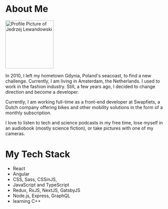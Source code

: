 
# About Me

<div className={styles.aboutImage}>
  <Image
    src="/images/profile_bleeve_front_opt.jpg"
    alt="Profile Picture of Jedrzej Lewandowski"
    width="150px"
    height="150px"
    priority
  />
</div>

In 2010, I left my hometown Gdynia, Poland's seacoast, to find a new challenge. Currently, I am living in Amsterdam, the Netherlands. I used to work in the fashion industry. Still, a few years ago, I decided to change direction and become a developer.

Currently, I am working full-time as a front-end developer at Swapfiets, a Dutch company offering bikes and other mobility solutions in the form of a monthly subscription.

I love to listen to tech and science podcasts in my free time, lose myself in an audiobook (mostly science fiction), or take pictures with one of my cameras.

<div className={styles.techStack}>

# My Tech Stack

- <FaReact /> React
- <FaAngular /> Angular
- <FaCss3 /> CSS, Sass, CSSinJS,
- <FaJs /> JavaScript and TypeScript
- <FaCode /> Redux, RxJS, NextJS, GatsbyJS
- <FaNodeJs /> Node.js, Express, GraphQL
- <FaUserGraduate /> learning C++

</div>
